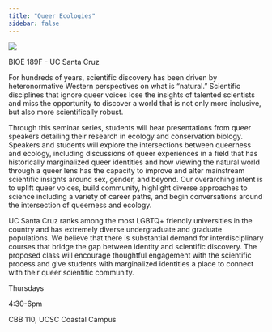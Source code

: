 ```yaml
---
title: "Queer Ecologies"
sidebar: false
---
```


![](img/queerecobanner.jpeg)

[BIOE 189F - UC Santa Cruz]{.custom-subtitle}

For hundreds of years, scientific discovery has been driven by heteronormative Western perspectives on what is "natural." Scientific disciplines that ignore queer voices lose the insights of talented scientists and miss the opportunity to discover a world that is not only more inclusive, but also more scientifically robust.

Through this seminar series, students will hear presentations from queer speakers detailing their research in ecology and conservation biology. Speakers and students will explore the intersections between queerness and ecology, including discussions of queer experiences in a field that has historically marginalized queer identities and how viewing the natural world through a queer lens has the capacity to improve and alter mainstream scientific insights around sex, gender, and beyond. Our overarching intent is to uplift queer voices, build community, highlight diverse approaches to science including a variety of career paths, and begin conversations around the intersection of queerness and ecology.

UC Santa Cruz ranks among the most LGBTQ+ friendly universities in the country and has extremely diverse undergraduate and graduate populations. We believe that there is substantial demand for interdisciplinary courses that bridge the gap between identity and scientific discovery. The proposed class will encourage thoughtful engagement with the scientific process and give students with marginalized identities a place to connect with their queer scientific community.

[Thursdays]{.custom-subtitle}

[4:30-6pm]{.custom-subtitle}

[CBB 110, UCSC Coastal Campus]{.custom-subtitle}
